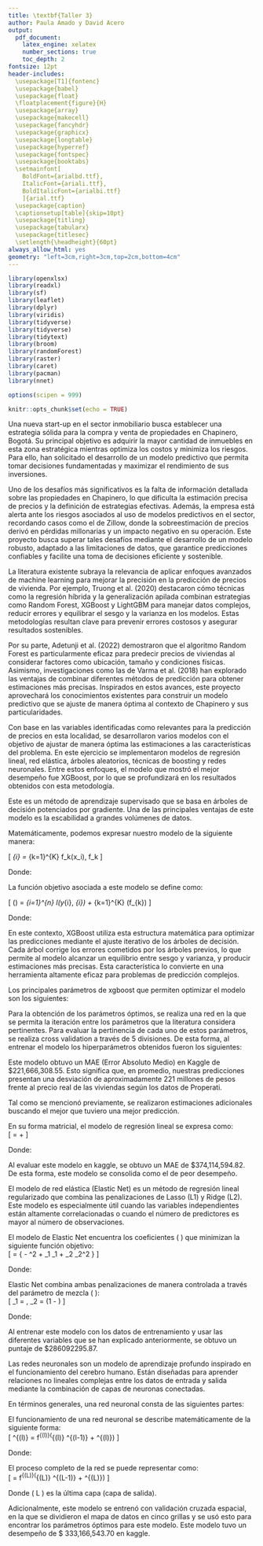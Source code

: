 ---
title: \textbf{Taller 3}
author: Paula Amado y David Acero
output:
  pdf_document:
    latex_engine: xelatex
    number_sections: true
    toc_depth: 2
fontsize: 12pt
header-includes:
  \usepackage[T1]{fontenc}
  \usepackage{babel}
  \usepackage{float}
  \floatplacement{figure}{H}
  \usepackage{array}
  \usepackage{makecell}
  \usepackage{fancyhdr}
  \usepackage{graphicx}
  \usepackage{longtable}
  \usepackage{hyperref}
  \usepackage{fontspec}
  \usepackage{booktabs}
  \setmainfont[
    BoldFont={arialbd.ttf}, 
    ItalicFont={ariali.ttf},
    BoldItalicFont={arialbi.ttf}
    ]{arial.ttf}
  \usepackage{caption} 
  \captionsetup[table]{skip=10pt}
  \usepackage{titling}
  \usepackage{tabularx}
  \usepackage{titlesec}
  \setlength{\headheight}{60pt}
always_allow_html: yes
geometry: "left=3cm,right=3cm,top=2cm,bottom=4cm"
---


```{r setup, include=FALSE,warning=FALSE,message=FALSE,echo=FALSE}

library(openxlsx)
library(readxl)
library(sf)
library(leaflet)
library(dplyr)
library(viridis)
library(tidyverse)
library(tidyverse)
library(tidytext)
library(broom)
library(randomForest)
library(raster)
library(caret)
library(pacman)
library(nnet)

options(scipen = 999)

knitr::opts_chunk$set(echo = TRUE)

```


\section{Introducción} 
Una nueva start-up en el sector inmobiliario busca establecer una estrategia sólida para la compra y venta de propiedades en Chapinero, Bogotá. Su principal objetivo es adquirir la mayor cantidad de inmuebles en esta zona estratégica mientras optimiza los costos y minimiza los riesgos. Para ello, han solicitado el desarrollo de un modelo predictivo que permita tomar decisiones fundamentadas y maximizar el rendimiento de sus inversiones.

Uno de los desafíos más significativos es la falta de información detallada sobre las propiedades en Chapinero, lo que dificulta la estimación precisa de precios y la definición de estrategias efectivas. Además, la empresa está alerta ante los riesgos asociados al uso de modelos predictivos en el sector, recordando casos como el de Zillow, donde la sobreestimación de precios derivó en pérdidas millonarias y un impacto negativo en su operación. Este proyecto busca superar tales desafíos mediante el desarrollo de un modelo robusto, adaptado a las limitaciones de datos, que garantice predicciones confiables y facilite una toma de decisiones eficiente y sostenible.

La literatura existente subraya la relevancia de aplicar enfoques avanzados de machine learning para mejorar la precisión en la predicción de precios de vivienda. Por ejemplo, Truong et al. (2020) destacaron cómo técnicas como la regresión híbrida y la generalización apilada combinan estrategias como Random Forest, XGBoost y LightGBM para manejar datos complejos, reducir errores y equilibrar el sesgo y la varianza en los modelos. Estas metodologías resultan clave para prevenir errores costosos y asegurar resultados sostenibles.

Por su parte, Adetunji et al. (2022) demostraron que el algoritmo Random Forest es particularmente eficaz para predecir precios de viviendas al considerar factores como ubicación, tamaño y condiciones físicas. Asimismo, investigaciones como las de Varma et al. (2018) han explorado las ventajas de combinar diferentes métodos de predicción para obtener estimaciones más precisas. Inspirados en estos avances, este proyecto aprovechará los conocimientos existentes para construir un modelo predictivo que se ajuste de manera óptima al contexto de Chapinero y sus particularidades.  


\section{Datos}
\section{Modelos y resultados} 


Con base en las variables identificadas como relevantes para la predicción de precios en esta localidad, se desarrollaron varios modelos con el objetivo de ajustar de manera óptima las estimaciones a las características del problema. En este ejercicio se implementaron modelos de regresión lineal, red elástica, árboles aleatorios, técnicas de boosting y redes neuronales. Entre estos enfoques, el modelo que mostró el mejor desempeño fue XGBoost, por lo que se profundizará en los resultados obtenidos con esta metodología.

\subsection{XgBoost} 

Este es un método de aprendizaje supervisado que se basa en árboles de decisión potenciados por gradiente. Una de las principales ventajas de este modelo es la escabilidad a grandes volúmenes de datos. 

\subsection{Estimación}

Matemáticamente, podemos expresar nuestro modelo de la siguiente manera:

\[
\hat{y}_{i} = \sum_{k=1}^{K} f_k(x_i), \quad f_k \in \mathcal{F}
\]

Donde:
\begin{itemize}
    \item \( K \) es el número de árboles.
    \item \( f_k \) representa el espacio funcional de \( \mathcal{F} \).
    \item \( \mathcal{F} \) es el conjunto de posibles CARTs.
     \item  \(\hat{y}_{i}\) Representa el precio de la vivienda a predecir. 

\end{itemize}

La función objetivo asociada a este modelo se define como:

\[
\text{obj}(\theta) = \sum_{i=1}^{n} l(y_{i}, \hat{y}_{i}) + \sum_{k=1}^{K} \Omega(f_{k})
\]

Donde:
\begin{itemize}
    \item \( l(y_{i}, \hat{y}_{i}) \) es la función de pérdida que mide la discrepancia entre los valores reales \( y_i \) y las predicciones \( \hat{y}_i \).
    \item \( \Omega(f_k) \) es un término de regularización que controla la complejidad de los árboles, ayudando a prevenir el sobreajuste.
\end{itemize}



En este contexto, XGBoost utiliza esta estructura matemática para optimizar las predicciones mediante el ajuste iterativo de los árboles de decisión. Cada árbol corrige los errores cometidos por los árboles previos, lo que permite al modelo alcanzar un equilibrio entre sesgo y varianza, y producir estimaciones más precisas. Esta característica lo convierte en una herramienta altamente eficaz para problemas de predicción complejos.


\subsubsection{Parámetros de XGboost}

Los principales parámetros de xgboost que permiten optimizar el modelo son los siguientes: 

\begin{itemize} 
  \item Tasa de aprendizaje: Este parámetro es útil para controlar la rapidez del algoritmo gracias al descenso del gradiente. De esta forma, este valor entre más pequeño que sea garantiza una mayor precisión, dado que permite encontrar el punto de óptimización con mayor precisión. No obstante, tiene asociado un costo computacional. 
  \item Profundidad máxima de los árboles: Controla la complejidad de los árboles para ajustar o evitar el sobreajustre. 
  \item Gamma: Umbral para reducir la pérdida y evitar divisiones innecesarias.
  \item Submuestra: Este parámetro es útil para controlar el porcentaje de observaciones usados para cada iteración. 
  \item Parámetros de regularización: 
    \begin{itemize}
    \item Lambda: Penalización para reducir sobreajuste. 
    \item Alpha: Penalización para manejar características irrelevantes.
    \end{itemize}
\end{itemize}

Para la obtención de los parámetros óptimos, se realiza una red en la que se permita la iteración entre los parámetros que la literatura considera pertinentes. Para evaluar la pertinencia de cada uno de estos parámetros, se realiza cross validation a través de 5 divisiones. De esta forma, al entrenar el modelo los hiperparámetros obtenidos fueron los siguientes:  


\begin{table}[H]
\centering
\begin{tabular}{@{}lll@{}}
\toprule
                    & Parámetros sugeridos & Parámetros obtenidos \\ \midrule
Número de rondas    & 100, 250             & 250                  \\
Profundidad máxima  & 2, 4                 & 4                    \\
Tasa de aprendizaje & 0.01, 0.05           & 0.05                 \\
Gamma               & 0,1                  & 0                    \\
Submuestra          & 0.4, 0.8             & 0.8                  \\ \bottomrule
\end{tabular}
\end{table}

Este modelo obtuvo un MAE (Error Absoluto Medio) en Kaggle de $221,666,308.55. Esto significa que, en promedio, nuestras predicciones presentan una desviación de aproximadamente 221 millones de pesos frente al precio real de las viviendas según los datos de Properati.


\subsection{Otros modelos}


Tal como se mencionó previamente, se realizaron estimaciones adicionales buscando el mejor que tuviero una mejor predicción. 


\subsubsection{Regresión lineal}

En su forma matricial, el modelo de regresión lineal se expresa como:  
\[
\mathbf{y} = \mathbf{X}\boldsymbol{\beta} + \boldsymbol{\epsilon}
\]

Donde:  
\begin{itemize}
    \item \( \mathbf{y} \) es un vector \( n \times 1 \) que representa los valores observados del precio de la vivienda. 
    \item \( \mathbf{X} \) es una matriz \( n \times (p+1) \), que representan las variables independientes (Metros cuadrados, habitaciones, Parqueadero, Estrato, ascensor, valor de referencia y demás).  
    \item \( \boldsymbol{\beta} \) es un vector \( (p+1) \times 1 \) que contiene los coeficientes del modelo.  
    \item \( \boldsymbol{\epsilon} \) es un vector \( n \times 1 \) que representa los términos de error (residuos).  
\end{itemize}

Al evaluar este modelo en kaggle, se obtuvo un MAE de $374,114,594.82. De esta forma, este modelo se consolida como el de peor desempeño.   


\subsubsection{Red elástica}


El modelo de red elástica (Elastic Net) es un método de regresión lineal regularizado que combina las penalizaciones de Lasso (L1) y Ridge (L2). Este modelo es especialmente útil cuando las variables independientes están altamente correlacionadas o cuando el número de predictores es mayor al número de observaciones.  

El modelo de Elastic Net encuentra los coeficientes \( \boldsymbol{\beta} \) que minimizan la siguiente función objetivo:  
\[
\hat{\boldsymbol{\beta}} = \underset{\boldsymbol{\beta}}{\operatorname{argmin}} \left\{ \mathbf{y} - \mathbf{X}\boldsymbol{\beta}^2 + \lambda_1 \boldsymbol{\beta}_1 + \lambda_2 \boldsymbol{\beta}_2^2 \right\}
\]

Donde:  
\begin{itemize}
    \item \( \mathbf{y} - \mathbf{X}\beta^2 \): Error cuadrático entre las observaciones y las predicciones.  
    \item \( \beta_1 = \sum_{j=1}^p \beta_j \): Penalización L1 que favorece la selección de variables al forzar algunos coeficientes a ser exactamente cero.  
    \item \( \beta_2^2 = \sum_{j=1}^p \beta_j^2 \): Penalización L2 que reduce la magnitud de los coeficientes para evitar el sobreajuste.  
    \item \( \lambda_1 \) y \( \lambda_2 \): Hiperparámetros que controlan la intensidad de las penalizaciones L1 y L2, respectivamente.  
\end{itemize}

Elastic Net combina ambas penalizaciones de manera controlada a través del parámetro de mezcla \( \alpha \):  
\[
\lambda_1 = \alpha \lambda, \quad \lambda_2 = (1 - \alpha) \lambda
\]

Donde:  
\begin{itemize}
    \item \(\lambda\): Hiperparámetro global que ajusta la regularización total.  
    \item \(\alpha \in [0, 1]\): Controla el balance entre L1 y L2.  
\end{itemize}


Al entrenar este modelo con los datos de entrenamiento y usar las diferentes variables que se han explicado anteriormente, se obtuvo un puntaje de $286092295.87. 


\subsubsection{Redes neuronales}

Las redes neuronales son un modelo de aprendizaje profundo inspirado en el funcionamiento del cerebro humano. Están diseñadas para aprender relaciones no lineales complejas entre los datos de entrada y salida mediante la combinación de capas de neuronas conectadas.  

En términos generales, una red neuronal consta de las siguientes partes:  
\begin{itemize}
    \item \textbf{Capa de entrada:} Recibe las variables independientes (\(\mathbf{X}\)).  
    \item \textbf{Capas ocultas:} Procesan las entradas mediante transformaciones no lineales.  
    \item \textbf{Capa de salida:} Genera la predicción (\(\hat{\mathbf{y}}\)).  
\end{itemize}

El funcionamiento de una red neuronal se describe matemáticamente de la siguiente forma:  
\[
\mathbf{a}^{(l)} = f^{(l)}\big(\mathbf{W}^{(l)} \mathbf{a}^{(l-1)} + \mathbf{b}^{(l)}\big)
\]

Donde:  
\begin{itemize}
    \item \( l \): Índice de la capa.  
    \item \( \mathbf{a}^{(l)} \): Vector de activaciones de la capa \( l \).  
    \item \( \mathbf{W}^{(l)} \): Matriz de pesos \( m_l \times m_{l-1} \) de la capa \( l \).  
    \item \( \mathbf{b}^{(l)} \): Vector de sesgos de la capa \( l \).  
    \item \( f^{(l)} \): Función de activación de la capa \( l \).  
\end{itemize}

El proceso completo de la red se puede representar como:  
\[
\hat{\mathbf{y}} = f^{(L)}\big(\mathbf{W}^{(L)} \mathbf{a}^{(L-1)} + \mathbf{b}^{(L)}\big)
\]

Donde \( L \) es la última capa (capa de salida).  


Adicionalmente, este modelo se entrenó con validación cruzada espacial, en la que se dividieron el mapa de datos en cinco grillas y se usó esto para encontrar los parámetros óptimos para este modelo. Este modelo tuvo un desempeño de $ 333,166,543.70 en kaggle.



\section{Conclusiones y recomendaciones}
\section{Referencias}

\begin{itemize}
  \item Adetunji, A. B., Akande, O. N., Ajala, F. A., Oyewo, O., Akande, Y. F., \& Oluwadara, G. (2021). House price prediction using random forest machine learning technique. Procedia Computer Science, 199, 806–813. 
  \item Varma, A., Sarma, A., Doshi, S., \& Nair, R. (2018). House price prediction using machine learning and neural networks. 
  \item Truong, Q., Nguyen, M., Dang, H., \& Mei, B. (2020). Housing price prediction via improved machine learning techniques. Procedia Computer Science, 174, 433–442. 
\end{itemize}




